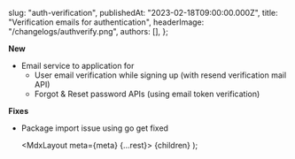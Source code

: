 
  slug: "auth-verification",
  publishedAt: "2023-02-18T09:00:00.000Z",
  title: "Verification emails for authentication",
  headerImage: "/changelogs/authverify.png",
  authors: [],
};

**New**

- Email service to application for
  - User email verification while signing up (with resend verification mail API)
  - Forgot & Reset password APIs (using email token verification)

**Fixes**

- Package import issue using go get fixed

  <MdxLayout meta={meta} {...rest}>
    {children}
  </MdxLayout>
);
